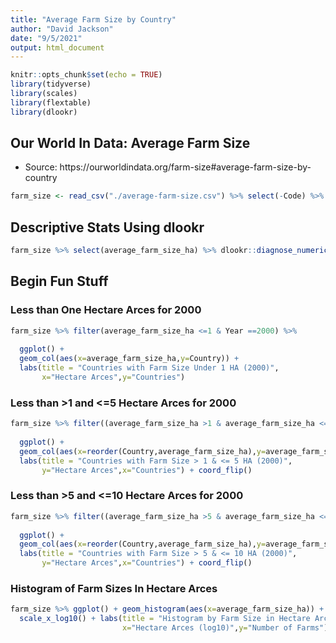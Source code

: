 ```yaml
---
title: "Average Farm Size by Country"
author: "David Jackson"
date: "9/5/2021"
output: html_document
---
```


```r
knitr::opts_chunk$set(echo = TRUE)
library(tidyverse)
library(scales)
library(flextable)
library(dlookr)
```

## Our World In Data: Average Farm Size

* Source: https://ourworldindata.org/farm-size#average-farm-size-by-country

```r
farm_size <- read_csv("./average-farm-size.csv") %>% select(-Code) %>% rename(Country = Entity)
```
## Descriptive Stats Using dlookr

```r
farm_size %>% select(average_farm_size_ha) %>% dlookr::diagnose_numeric() %>% flextable()
```

## Begin Fun Stuff
### Less than One Hectare Arces for 2000

```r
farm_size %>% filter(average_farm_size_ha <=1 & Year ==2000) %>%
  
  ggplot() +
  geom_col(aes(x=average_farm_size_ha,y=Country)) +
  labs(title = "Countries with Farm Size Under 1 HA (2000)",
       x="Hectare Arces",y="Countries")

```

### Less than >1 and <=5 Hectare Arces for 2000

```r
farm_size %>% filter((average_farm_size_ha >1 & average_farm_size_ha <=5) & Year ==2000) %>%
  
  ggplot() +
  geom_col(aes(x=reorder(Country,average_farm_size_ha),y=average_farm_size_ha)) +
  labs(title = "Countries with Farm Size > 1 & <= 5 HA (2000)",
       y="Hectare Arces",x="Countries") + coord_flip()
```

### Less than >5 and <=10 Hectare Arces for 2000

```r
farm_size %>% filter((average_farm_size_ha >5 & average_farm_size_ha <=10) & Year ==2000) %>%
  
  ggplot() +
  geom_col(aes(x=reorder(Country,average_farm_size_ha),y=average_farm_size_ha)) +
  labs(title = "Countries with Farm Size > 5 & <= 10 HA (2000)",
       y="Hectare Arces",x="Countries") + coord_flip()
```

### Histogram of Farm Sizes In Hectare Arces

```r
farm_size %>% ggplot() + geom_histogram(aes(x=average_farm_size_ha)) +
  scale_x_log10() + labs(title = "Histogram by Farm Size in Hectare Arces",
                         x="Hectare Arces (log10)",y="Number of Farms")
```

